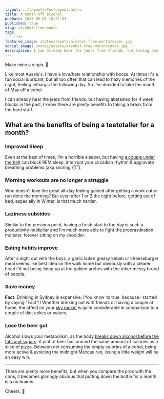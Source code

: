 ```yaml
---
layout: ../layouts/PostLayout.astro
title: A month off alcohol
pubDate: 2017-05-01 10:21:03
published: true
slug: alcohol-free-month
tags:
  - life
featured_image: /notes/assets/alcohol-free-month/cover.jpg
social_image: /notes/assets/alcohol-free-month/cover.jpg
description: I can already hear the jeers from friends, but having abstained for 4 week blocks in the past, I know there are plenty benefits to taking a break from the hard stuff.
---
```


Make mine a virgin. 🍹

Like most Aussie's, I have a love/hate relationship with booze. At times it's a fun social lubricant, but all too often that can lead to hazy memories of the night, feeling lethargic the following day. So I've decided to take the month of May off alcohol.

I can already hear the jeers from friends, but having abstained for 4 week blocks in the past, I know there are plenty benefits to taking a break from the hard stuff.

## What are the benefits of being a teetotaller for a month?

### Improved Sleep

Even at the best of times, I'm a horrible sleeper, but having [a couple under the belt](http://time.com/3671777/drinking-sleep/) can block REM sleep, interrupt your circadian rhythm & aggravate breathing problems (aka snoring 😴).

### Morning workouts are no longer a struggle

Who doesn't love the great all-day feeling gained after getting a work out or run done the morning? But even after 1 or 2 the night before, getting out of bed, especially in Winter, is that much harder.

### Laziness subsides

Similar to the previous point, having a fresh start to the day is such a productivity multiplier and I'm much more able to fight the procrastination monster, forever sitting on my shoulder.

### Eating habits improve

After a night out with the boys, a garlic laden greasy kebab or cheeseburger meal seems like best idea on the walk home but obviously with a clearer head I'd not being lining up at the golden arches with the other messy brood of people.

### Save money

**Fact:** Drinking in Sydney is expensive. (You know its true, because i started by saying "Fact"!) Whether drinking out with friends or having a couple at home, the affect on your [sky rocket](https://en.wiktionary.org/wiki/Appendix:Australian_English_rhyming_slang) is quite considerable in comparison to a couple of diet cokes or waters.

### Lose the beer gut

Alcohol slows your metabolism, as the body [breaks down alcohol before the fats and sugars](http://www.fitday.com/fitness-articles/fitness/weight-loss/how-alcohol-affects-metabolism.html). A pint of beer has around the same amount of calories as a slice of pizza. Between not consuming the empty calories of alcohol, being more active & avoiding the midnight Maccas run, losing a little weight will be an easy win.

---

There are plenty more benefits, but when you compare the pros with the cons, it becomes glaringly obvious that putting down the bottle for a month is a no brainer.

Cheers. 🍻
